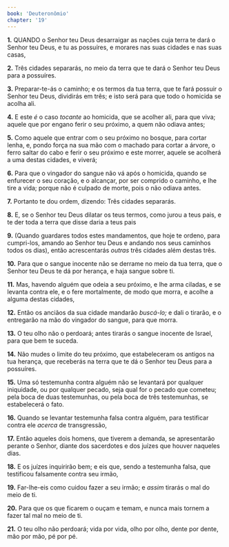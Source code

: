 ```yaml
---
book: 'Deuteronômio'
chapter: '19'
---
```


**1.** QUANDO o Senhor teu Deus desarraigar as nações cuja terra te dará o Senhor teu Deus, e tu as possuíres, e morares nas suas cidades e nas suas casas,

**2.** Três cidades separarás, no meio da terra que te dará o Senhor teu Deus para a possuíres.

**3.** Preparar-te-ás o caminho; e os termos da tua terra, que te fará possuir o Senhor teu Deus, dividirás em três; e isto será para que todo o homicida se acolha ali.

**4.** E este *é* o caso *tocante* ao homicida, que se acolher ali, para que viva; aquele que por engano ferir o seu próximo, a quem não odiava antes;

**5.** Como aquele que entrar com o seu próximo no bosque, para cortar lenha, e, pondo força na sua mão com o machado para cortar a árvore, o ferro saltar do cabo e ferir o seu próximo e este morrer, aquele se acolherá a uma destas cidades, e viverá;

**6.** Para que o vingador do sangue não vá após o homicida, quando se enfurecer o seu coração, e o alcançar, por ser comprido o caminho, e lhe tire a vida; porque não é culpado de morte, pois o não odiava antes.

**7.** Portanto te dou ordem, dizendo: Três cidades separarás.

**8.** E, se o Senhor teu Deus dilatar os teus termos, como jurou a teus pais, e te der toda a terra que disse daria a teus pais

**9.** (Quando guardares todos estes mandamentos, que hoje te ordeno, para cumpri-los, amando ao Senhor teu Deus e andando nos seus caminhos todos os dias), então acrescentarás *outras* três cidades além destas três.

**10.** Para que o sangue inocente não se derrame no meio da tua terra, que o Senhor teu Deus te dá por herança, e haja sangue sobre ti.

**11.** Mas, havendo alguém que odeia a seu próximo, e lhe arma ciladas, e se levanta contra ele, e o fere mortalmente, de modo que morra, e acolhe a alguma destas cidades,

**12.** Então os anciãos da sua cidade mandarão *buscá-lo;* e dali o tirarão, e o entregarão na mão do vingador do sangue, para que morra.

**13.** O teu olho não o perdoará; antes tirarás o sangue inocente de Israel, para que bem te suceda.

**14.** Não mudes o limite do teu próximo, que estabeleceram os antigos na tua herança, que receberás na terra que te dá o Senhor teu Deus para a possuíres.

**15.** Uma só testemunha contra alguém não se levantará por qualquer iniquidade, ou por qualquer pecado, seja qual for o pecado que cometeu; pela boca de duas testemunhas, ou pela boca de três testemunhas, se estabelecerá o fato.

**16.** Quando se levantar testemunha falsa contra alguém, para testificar contra ele *acerca* de transgressão,

**17.** Então aqueles dois homens, que tiverem a demanda, se apresentarão perante o Senhor, diante dos sacerdotes e dos juízes que houver naqueles dias.

**18.** E os juízes inquirirão bem; e eis que, sendo a testemunha falsa, que testificou falsamente contra seu irmão,

**19.** Far-lhe-eis como cuidou fazer a seu irmão; e *assim* tirarás o mal do meio de ti.

**20.** Para que os que ficarem o ouçam e temam, e nunca mais tornem a fazer tal mal no meio de ti.

**21.** O teu olho não perdoará; vida por vida, olho por olho, dente por dente, mão por mão, pé por pé.